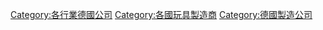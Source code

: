 [[Category:各行業德國公司|Category:各行業德國公司]]
[[Category:各國玩具製造商|Category:各國玩具製造商]]
[[Category:德國製造公司|Category:德國製造公司]]